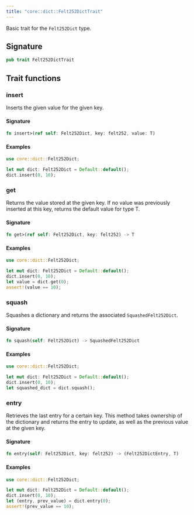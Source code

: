 ```yaml
---
title: "core::dict::Felt252DictTrait"
---
```


Basic trait for the `Felt252Dict` type.



## Signature

```rust
pub trait Felt252DictTrait
```



## Trait functions

### insert



Inserts the given value for the given key.

#### Signature

```rust
fn insert>(ref self: Felt252Dict, key: felt252, value: T)
```



#### Examples

```rust
use core::dict::Felt252Dict;

let mut dict: Felt252Dict = Default::default();
dict.insert(0, 10);
```





### get



Returns the value stored at the given key. If no value was previously inserted at this key,
returns the default value for type T.

#### Signature

```rust
fn get>(ref self: Felt252Dict, key: felt252) -> T
```



#### Examples

```rust
use core::dict::Felt252Dict;

let mut dict: Felt252Dict = Default::default();
dict.insert(0, 10);
let value = dict.get(0);
assert!(value == 10);
```





### squash



Squashes a dictionary and returns the associated `SquashedFelt252Dict`.

#### Signature

```rust
fn squash(self: Felt252Dict) -> SquashedFelt252Dict
```



#### Examples

```rust
use core::dict::Felt252Dict;

let mut dict: Felt252Dict = Default::default();
dict.insert(0, 10);
let squashed_dict = dict.squash();
```





### entry



Retrieves the last entry for a certain key.
This method takes ownership of the dictionary and returns the entry to update,
as well as the previous value at the given key.

#### Signature

```rust
fn entry(self: Felt252Dict, key: felt252) -> (Felt252DictEntry, T)
```




#### Examples

```rust
use core::dict::Felt252Dict;

let mut dict: Felt252Dict = Default::default();
dict.insert(0, 10);
let (entry, prev_value) = dict.entry(0);
assert!(prev_value == 10);
```




